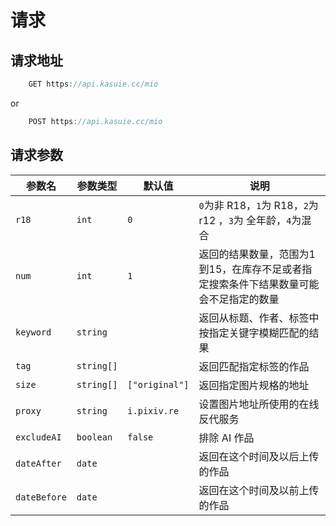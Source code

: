 # 请求

## 请求地址

```js
    GET https://api.kasuie.cc/mio
```
or 
```js
    POST https://api.kasuie.cc/mio
```

## 请求参数

| 参数名   | 参数类型 | 默认值 | 说明                         |
|----------|----------|--------|------------------------------|
| `r18`   | `int`      | `0`      | `0`为非 R18，`1`为 R18，`2`为 r12 ，`3`为 全年龄，`4`为混合|            |
| `num`   | `int`   | `1`    | 返回的结果数量，范围为1到15，在库存不足或者指定搜索条件下结果数量可能会不足指定的数量 |
| `keyword`   | `string`  |    | 返回从标题、作者、标签中按指定关键字模糊匹配的结果   |
| `tag`   | `string[]`   |    | 返回匹配指定标签的作品   |
| `size`   | `string[]`   | `["original"]`   | 返回指定图片规格的地址   |
| `proxy`   | `string`   |  `i.pixiv.re`  | 设置图片地址所使用的在线反代服务   |
| `excludeAI`   | `boolean`   |  `false`  | 排除 AI 作品   |
| `dateAfter`   | `date`   |    | 返回在这个时间及以后上传的作品   |
| `dateBefore`   | `date`   |    | 返回在这个时间及以前上传的作品   |